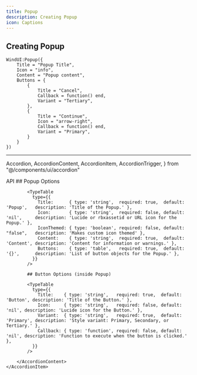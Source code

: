```yaml
---
title: Popup
description: Creating Popup
icon: Captions
---
```




<Banner 
    alt="Banner" 
    src="/banners/popup.png" 
/>


## Creating Popup

```luau
WindUI:Popup({
    Title = "Popup Title",
    Icon = "info",
    Content = "Popup content",
    Buttons = {
        {
            Title = "Cancel",
            Callback = function() end,
            Variant = "Tertiary",
        },
        {
            Title = "Continue",
            Icon = "arrow-right",
            Callback = function() end,
            Variant = "Primary",
        }
    }
})
```


<hr/>

  Accordion,
  AccordionContent,
  AccordionItem,
  AccordionTrigger,
} from "@/components/ui/accordion"

<Accordion type="single"  collapsible>
    <AccordionItem value="item-1">
        <AccordionTrigger>API</AccordionTrigger>
        <AccordionContent>
            ## Popup Options
            
            <TypeTable
              type={{
                Title:      { type: 'string',  required: true,  default: 'Popup',   description: 'Title of the Popup.' },
                Icon:       { type: 'string',  required: false, default: 'nil',     description: 'Lucide or rbxassetid or URL icon for the Popup.' },
                IconThemed: { type: 'boolean', required: false, default: "false",   description: 'Makes custom icon themed' },
                Content:    { type: 'string',  required: true,  default: 'Content', description: 'Content for information or warnings.' },
                Buttons:    { type: 'table',   required: true,  default: '{}',      description: 'List of button objects for the Popup.' },
              }}
            />
            
            ## Button Options (inside Popup)
            
            <TypeTable
              type={{
                Title:    { type: 'string',   required: true,  default: 'Button', description: 'Title of the Button.' },
                Icon:     { type: 'string',   required: false, default: 'nil', description: 'Lucide icon for the Button.' },
                Variant:  { type: 'string',   required: true,  default: 'Primary', description: 'Style variant: Primary, Secondary, or Tertiary.' },
                Callback: { type: 'function', required: false, default: 'nil', description: 'Function to execute when the button is clicked.' },
              }}
            />
            
        </AccordionContent>
    </AccordionItem>
</Accordion>
